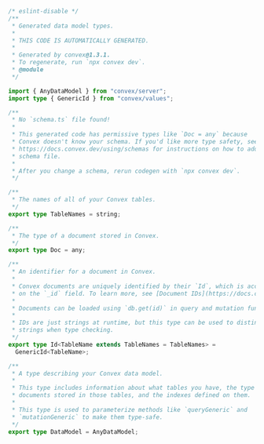 ```typescript
/* eslint-disable */
/**
 * Generated data model types.
 *
 * THIS CODE IS AUTOMATICALLY GENERATED.
 *
 * Generated by convex@1.3.1.
 * To regenerate, run `npx convex dev`.
 * @module
 */

import { AnyDataModel } from "convex/server";
import type { GenericId } from "convex/values";

/**
 * No `schema.ts` file found!
 *
 * This generated code has permissive types like `Doc = any` because
 * Convex doesn't know your schema. If you'd like more type safety, see
 * https://docs.convex.dev/using/schemas for instructions on how to add a
 * schema file.
 *
 * After you change a schema, rerun codegen with `npx convex dev`.
 */

/**
 * The names of all of your Convex tables.
 */
export type TableNames = string;

/**
 * The type of a document stored in Convex.
 */
export type Doc = any;

/**
 * An identifier for a document in Convex.
 *
 * Convex documents are uniquely identified by their `Id`, which is accessible
 * on the `_id` field. To learn more, see [Document IDs](https://docs.convex.dev/using/document-ids).
 *
 * Documents can be loaded using `db.get(id)` in query and mutation functions.
 *
 * IDs are just strings at runtime, but this type can be used to distinguish them from other
 * strings when type checking.
 */
export type Id<TableName extends TableNames = TableNames> =
  GenericId<TableName>;

/**
 * A type describing your Convex data model.
 *
 * This type includes information about what tables you have, the type of
 * documents stored in those tables, and the indexes defined on them.
 *
 * This type is used to parameterize methods like `queryGeneric` and
 * `mutationGeneric` to make them type-safe.
 */
export type DataModel = AnyDataModel;
```
